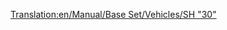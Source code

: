[[Translation:en/Manual/Base Set/Vehicles/SH "30"]]
{{es/Trenes|Imagen=[[File:en/Sh30.png]]
|Nombre=SH "30"
|Precio=60.936 € (30.468 £)
|Velocidad=160 km/h (100 mph)
|Peso=84 t
|Potencia=3.600 CV (4.827 kW)
|Coste-anual=5.062 € (2.531 £)
|Diseño=1965
|Duración=23
|Capacidad=--
|Descripción=La '''SH "30"''' es la primera locomotora eléctrica disponible en el juego. No es más rápida que la locomotora diésel [[es/Manual/Base Set/Vehicles/Floss "47"|Floss "47"]], pero es 28 t más ligera y 1.080 CV más potente. Por lo tanto, es una mejora inmediata, y por lo general una buena opción para alargar los trenes más lentos. También es de resaltar que tiene una vida operacional de 23 años, algo mayor comparado con las demás locomotoras anteriores (excepto la [[es/Manual/Base Set/Vehicles/SH "8P"|SH "8P"]], con la misma longevidad).

Tenga en cuenta que deberá actualizar sus vías de ferrocarril a [[es/Manual/Ferrocarril eléctrico|vías electrificadas]] para que pueda circular correctamente.
 
|Vida-real=La '''SH "30"''' es en realidad la «[https://www.wikipedia.org/wiki/British Rail Class 86 BR Class "86"]», una locomotora eléctrica capaz de alcanzar velocidades de hasta 160 km/h. Diseñada principalmente para subir y bajar por la Linea Principal de la Costa Oeste de Gran Bretaña. Al igual que la «Metro-Cammell DMU», estas máquinas datan de principios de los años 1960 y el proyecto original de la Línea Electrificada de la Costa Oeste. Increíblemente, algunos todavía se utilizan hoy de vez en cuando en la Línea de la Costa Oeste, usándose más en [https://www.wikipedia.org/wiki/es:Anglia Oriental Anglia Oriental].
}}